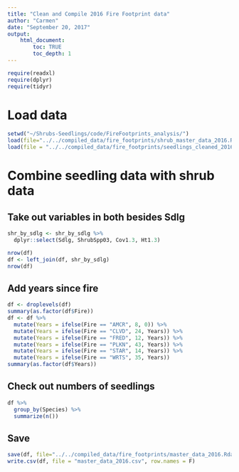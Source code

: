 ```yaml
---
title: "Clean and Compile 2016 Fire Footprint data"
author: "Carmen"
date: "September 20, 2017"
output: 
    html_document:
        toc: TRUE
        toc_depth: 1
---
```


```r
require(readxl)
require(dplyr)
require(tidyr)
```

# Load data
```r
setwd("~/Shrubs-Seedlings/code/FireFootprints_analysis/")
load(file="../../compiled_data/fire_footprints/shrub_master_data_2016.Rdata")
load(file = "../../compiled_data/fire_footprints/seedlings_cleaned_2016.Rdata")
```

# Combine seedling data with shrub data 

## Take out variables in both besides Sdlg
```r
shr_by_sdlg <- shr_by_sdlg %>% 
  dplyr::select(Sdlg, ShrubSpp03, Cov1.3, Ht1.3)
```

```r
nrow(df)
df <- left_join(df, shr_by_sdlg)
nrow(df)
```

## Add years since fire
```r
df <- droplevels(df)
summary(as.factor(df$Fire))
df <- df %>% 
  mutate(Years = ifelse(Fire == "AMCR", 8, 0)) %>% 
  mutate(Years = ifelse(Fire == "CLVD", 24, Years)) %>% 
  mutate(Years = ifelse(Fire == "FRED", 12, Years)) %>% 
  mutate(Years = ifelse(Fire == "PLKN", 43, Years)) %>% 
  mutate(Years = ifelse(Fire == "STAR", 14, Years)) %>% 
  mutate(Years = ifelse(Fire == "WRTS", 35, Years))
summary(as.factor(df$Years))
```

## Check out numbers of seedlings
```r
df %>% 
  group_by(Species) %>% 
  summarize(n())
```

## Save
```r
save(df, file="../../compiled_data/fire_footprints/master_data_2016.Rdata")
write.csv(df, file = "master_data_2016.csv", row.names = F)
```
